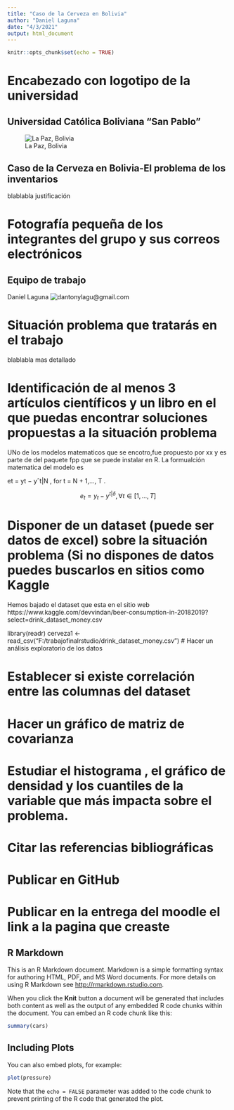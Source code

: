 ---
title: "Caso de la Cerveza en Bolivia"
author: "Daniel Laguna"
date: "4/3/2021"
output: html_document
---

```{r setup, include=FALSE}
knitr::opts_chunk$set(echo = TRUE)
```

# Encabezado con logotipo de la universidad

## Universidad Católica Boliviana "San Pablo"

![La Paz, Bolivia](logoucb.png)

## Caso de la Cerveza en Bolivia-El problema de los inventarios

blablabla justificación

# Fotografía pequeña de los integrantes del grupo y sus correos electrónicos

## Equipo de trabajo

Daniel Laguna ![dantonylagu@gmail.com](Fotodani.jpg)



# Situación problema que tratarás en el trabajo

blablabla mas detallado

# Identificación de al menos 3 artículos científicos y un libro en el que puedas encontrar soluciones propuestas a la situación problema

UNo de los modelos matematicos que se encotro,fue propuesto por xx y es parte de del paquete fpp que se puede instalar en R. La formualción matematica del modelo es

et = yt − yˆt|N , for t = N + 1,..., T .


$$ e_t = y_t - y^{t|\delta}, \forall t \in [1,...,T]$$

# Disponer de un dataset (puede ser datos de excel) sobre la situación problema (Si no dispones de datos puedes buscarlos en sitios como Kaggle

Hemos bajado el dataset que esta en el sitio web https://www.kaggle.com/devvindan/beer-consumption-in-20182019?select=drink_dataset_money.csv

library(readr)
cerveza1 <-read_csv("F:/trabajofinalrstudio/drink_dataset_money.csv")
# Hacer un análisis exploratorio de los datos

# Establecer si existe correlación entre las columnas del dataset

# Hacer un gráfico de matriz de covarianza

# Estudiar el histograma , el gráfico de densidad y los cuantiles de la variable que más impacta sobre el problema.

# Citar las referencias bibliográficas

# Publicar en GitHub

# Publicar en la entrega del moodle el link a la pagina que creaste

## R Markdown

This is an R Markdown document. Markdown is a simple formatting syntax for authoring HTML, PDF, and MS Word documents. For more details on using R Markdown see <http://rmarkdown.rstudio.com>.

When you click the **Knit** button a document will be generated that includes both content as well as the output of any embedded R code chunks within the document. You can embed an R code chunk like this:

```{r cars}
summary(cars)
```

## Including Plots

You can also embed plots, for example:

```{r pressure, echo=FALSE}
plot(pressure)
```

Note that the `echo = FALSE` parameter was added to the code chunk to prevent printing of the R code that generated the plot.
